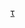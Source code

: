 {{sidebar
| name     = Kindle series
| title    = [[Amazon Kindle]]
| image    = [[File:Amazon Kindle logo.svg|190px]]
| contentstyle = text-align:left

| heading1 = [[E Ink]] 设备
| content1 =
* '''Original Kindle''' <small>(白色)</small><br/><small>Release date: November 19, 2007</small>
----
* '''Kindle 2''' <small>(白色)</small><br/><small>February 23, 2009</small>
* '''Kindle 2 国际版''' <small>(白色)</small><br/><small>October 19, 2009</small>
----
* '''Kindle DX''' <small>(白色)</small><br/><small>June 10, 2009</small>
* '''Kindle DX 国际版''' <small>(白色)</small><br/><small>January 19, 2010</small>
* '''Kindle DX Graphite''' <small>(graphite)</small><br/><small>July 1, 2010</small>
----
* '''Kindle Keyboard''' <small>(白色/graphite)</small><br/><small>August 27, 2010</small>
* '''Kindle Keyboard''' with special offers <small>(graphite)</small><br/><small>Wi-Fi: May 3, 2011</small><br/><small>3G: May 25, 2011</small>
----
* '''Kindle 4''' <small>(silver)</small><br><small>September 28, 2011</small>
* '''Kindle Touch''' <small>(silver)</small><br><small>Wi-Fi and 3G: September 28, 2011</small>
----
* '''Kindle 5''' <small>(黑色)</small><br><small>September 6, 2012</small>
* '''[[Kindle Paperwhite]] (1st gen)''' <small>(黑色)</small><br><small>Wi-Fi and 3G: October 1, 2012</small>
----
* '''Kindle Paperwhite (2nd gen)''' <small>(黑色)</small><br><small>Wi-Fi: September 30, 2013</small><br/><small>3G: November 5, 2013</small>
* '''Kindle Paperwhite (2nd gen)''' <small>(白色-仅中国区)</small><br><small>Wi-Fi: April, 2016</small><br/><small>3G: April, 2016</small>
----
* '''Kindle 7''' <small>(黑色)</small><br><small>October 2, 2014</small>
* '''Kindle Voyage''' <small>(黑色)</small><br><small>Wi-Fi and 3G: October 21, 2014</small>
----
* '''Kindle Paperwhite (3rd gen)''' <small>(黑色)</small><br><small>Wi-Fi and 3G: June 30, 2015</small>
----
* '''Kindle Oasis''' <small>(黑色)</small><br><small>Wi-Fi and 3G: April 27, 2016</small>
----

|heading2= [[Android]] [[LCD]] 设备
|content2=
* '''[[Kindle Fire]]''' <small>(黑色)</small><br><small>Sep 28, 2011</small>
* '''Kindle Fire HD7 (1st gen)''' <small>(黑色)</small><br><small>Sep 14, 2012</small>
* '''Kindle Fire HD 8.9''' <small>(黑色)</small><br><small>Nov 20, 2012</small>
* '''Kindle Fire HD 7 (2nd gen)''' <small>(黑色)</small><br><small>October 2, 2013</small>
* '''Kindle Fire HDX7''' <small>(黑色)</small><br><small>Oct 18, 2013</small>
* '''Kindle Fire HDX 8.9 ''' <small>(黑色)</small><br><small>Nov 7, 2013</small>
}}<noinclude>
{{documentation}}
[[Category:亞馬遜公司|τ]]
</noinclude>